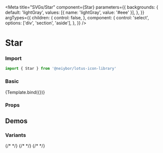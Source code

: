 
<Meta
  title="SVGs/Star"
  component={Star}
  parameters={{
    backgrounds: {
      default: 'lightGray',
      values: [{ name: 'lightGray', value: '#eee' }],
    },
  }}
  argTypes={{
    children: {
      control: false,
    },
    component: {
      control: 'select',
      options: ['div', 'section', 'aside'],
    },
  }}
/>


# Star

<Description of={Star} />

### Import

```ts
import { Star } from '@neiybor/lotus-icon-library'
```

### Basic

<Canvas>
  <Story name="Simple" args={{ style: { width: 200, height: 200 } }}>
    {Template.bind({})}
  </Story>
</Canvas>

### Props

<ArgsTable story="Simple" />

## Demos

### Variants

<Canvas>
  <Story name="Variants">
    <div style={{ display: 'flex', gap: 20 }}>
      {/* <Paper style={{ width: 200, height: 200 }} /> */}
      {/* <Paper style={{ width: 200, height: 200 }} variant="outlined" /> */}
      {/* <Paper style={{ width: 200, height: 200 }} variant="outlined" square /> */}
    </div>
  </Story>
</Canvas>